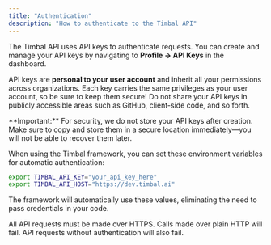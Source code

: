 ```yaml
---
title: "Authentication"
description: "How to authenticate to the Timbal API"
---
```


The Timbal API uses API keys to authenticate requests. You can create and manage your API keys by navigating to **Profile → API Keys** in the dashboard.

API keys are **personal to your user account** and inherit all your permissions across organizations. Each key carries the same privileges as your user account, so be sure to keep them secure! Do not share your API keys in publicly accessible areas such as GitHub, client-side code, and so forth.

<Warning>
**Important:** For security, we do not store your API keys after creation. Make sure to copy and store them in a secure location immediately—you will not be able to recover them later.
</Warning>

When using the Timbal framework, you can set these environment variables for automatic authentication:

```bash
export TIMBAL_API_KEY="your_api_key_here"
export TIMBAL_API_HOST="https://dev.timbal.ai"
```

The framework will automatically use these values, eliminating the need to pass credentials in your code.

<Warning>
All API requests must be made over HTTPS. Calls made over plain HTTP will fail. API requests without authentication will also fail.
</Warning>
